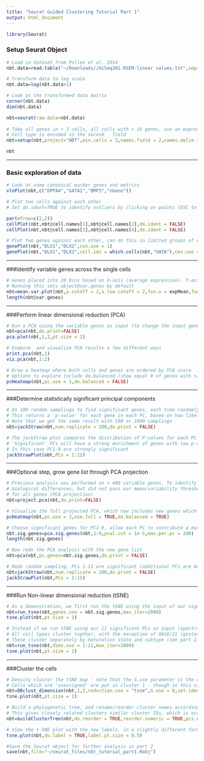 ```yaml
---
title: "Seurat Guided Clustering Tutorial Part 1"
output: html_document
---
```


```r
library(Seurat)
```

### Setup Seurat Object
```r
# Load in dataset from Pollen et al. 2014
nbt.data=read.table("~/Downloads//HiSeq301-RSEM-linear values.txt",sep="\t",header=TRUE,row.names=1)

# transform data to log scale
nbt.data=log(nbt.data+1)

# Look at the transformed data matrix
corner(nbt.data)
dim(nbt.data)

nbt=seurat(raw.data=nbt.data)
  
# Take all genes in > 3 cells, all cells with > 1k genes, use an expression threshold of 1
# Cell type is encoded in the second _ field 
nbt=setup(nbt,project="NBT",min.cells = 3,names.field = 2,names.delim = "_",min.genes = 1000,is.expr=1) 

nbt
```

***

### Basic exploration of data 
```r
# Look at some canonical marker genes and metrics
vlnPlot(nbt,c("DPPA4","GATA1","BMP3","nGene"))
```

```r
# Plot two cells against each other
# Set do.ident=TRUE to identify outliers by clicking on points (ESC to exit after)

par(mfrow=c(2,2))
cellPlot(nbt,nbt@cell.names[1],nbt@cell.names[2],do.ident = FALSE)
cellPlot(nbt,nbt@cell.names[3],nbt@cell.names[4],do.ident = FALSE)

# Plot two genes against each other, can do this in limited groups of cells
genePlot(nbt,"DLX1","DLX2",cex.use = 1)
genePlot(nbt,"DLX1","DLX2",cell.ids = which.cells(nbt,"GW16"),cex.use = 1)

```

***

###Identify variable genes across the single cells

```r
# Genes placed into 20 bins based on X-axis (average expression). Y-axis is within-bin z-score of log(Variance/mean). 
# Running this sets object@var.genes by default
nbt=mean.var.plot(nbt,y.cutoff = 2,x.low.cutoff = 2,fxn.x = expMean,fxn.y = logVarDivMean)
length(nbt@var.genes)
```

***

###Perform linear dimensional reduction (PCA)

```r

# Run a PCA using the variable genes as input (to change the input gene set, use the pc.genes argument)
nbt=pca(nbt,do.print=FALSE)
pca.plot(nbt,1,2,pt.size = 2)

# Examine  and visualize PCA results a few different ways
print.pca(nbt,1)
viz.pca(nbt,1:2)
```

```r
# Draw a heatmap where both cells and genes are ordered by PCA score
# Options to explore include do.balanced (show equal # of genes with +/- PC scores), and use.full (after projection, see below)
pcHeatmap(nbt,pc.use = 1,do.balanced = FALSE)
```

***

###Determine statistically significant principal components
```r
# Do 100 random samplings to find significant genes, each time randomly permute 1% of genes
# This returns a 'p-value' for each gene in each PC, based on how likely the gene/PC score woud have been observed by chance
# Note that we get the same result with 100 or 1000 samplings
nbt=jackStraw(nbt,num.replicate = 200,do.print = FALSE) 

# The jackStraw plot compares the distribution of P-values for each PC with a uniform distribution (dashed line)
# 'Significant' PCs will have a strong enrichment of genes with low p-values (solid curve above dashed line)
# In this case PC1-9 are strongly significant
jackStrawPlot(nbt,PCs = 1:12)
```


***

###Optional step, grow gene list through PCA projection
```r
# Previous analysis was performed on < 400 variable genes. To identify a larger gene set that may drive
# biological differences, but did not pass our mean/variability thresholds, we first calculate PCA scores 
# for all genes (PCA projection)
nbt=project.pca(nbt,do.print=FALSE)

# Visualize the full projected PCA, which now includes new genes which were not previously included (use.full=TRUE)
pcHeatmap(nbt,pc.use = 1,use.full = TRUE,do.balanced = TRUE)

# Choose significant genes for PC1-9, allow each PC to contribute a max of 200 genes (to avoid one PC swamping the analysis)
nbt.sig.genes=pca.sig.genes(nbt,1:9,pval.cut = 1e-5,max.per.pc = 200)
length(nbt.sig.genes)

# Now redo the PCA analysis with the new gene list
nbt=pca(nbt,pc.genes=nbt.sig.genes,do.print = FALSE)

# Redo random sampling, PCs 1-11 are significant (additional PCs are borderline, but signal disappears with 1k replicates, though we do 200 here for expediency) 
nbt=jackStraw(nbt,num.replicate = 200,do.print = FALSE)
jackStrawPlot(nbt,PCs = 1:15)

```

***

###Run Non-linear dimensional reduction (tSNE)

```r
# As a demonstration, we first run the tSNE using the input of our significant gene set, and get poor separation
nbt=run_tsne(nbt,genes.use = nbt.sig.genes,max_iter=2000)
tsne.plot(nbt,pt.size = 1)

# Instead if we run tSNE using our 11 significant PCs as input (spectral tSNE), we get distinct point clouds 
# All cell types cluster togther, with the exception of GW16/21 (gestational week 16/21 neurons)
# These cluster separately by maturation state and subtype (see part 2) 
nbt=run_tsne(nbt,dims.use = 1:11,max_iter=2000)
tsne.plot(nbt,pt.size = 1)
```

***

###Cluster the cells

```r
# Density cluster the tSNE map - note that the G.use parameter is the density parameter for the clustering - lower G.use to get finer settings
# Cells which are 'unassigned' are put in cluster 1 - though in this case there are none
nbt=DBclust_dimension(nbt,1,2,reduction.use = "tsne",G.use = 8,set.ident = TRUE)
tsne.plot(nbt,pt.size = 1)

# Build a phylogenetic tree, and rename/reorder cluster names according to their position on the tree
# This gives closely related clusters similar cluster IDs, which is occasionally useful for visualization later on
nbt=buildClusterTree(nbt,do.reorder = TRUE,reorder.numeric = TRUE,pcs.use = 1:11)

# View the t-SNE plot with the new labels, in a slightly different format
tsne.plot(nbt,do.label = TRUE,label.pt.size = 0.5)

#Save the Seurat object for further analysis in part 2
save(nbt,file="~/seurat_files/nbt_tutorial_part1.Robj")

```


